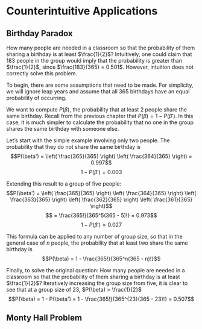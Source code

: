 # Counterintuitive Applications

## Birthday Paradox

How many people are needed in a classroom so that the probability of them sharing a birthday is at least $\frac{1}{2}$?
Intuitively, one could claim that 183 people in the group would imply that the probability is greater than $\frac{1}{2}$,
since $\frac{183}{365} = 0.501$. However, intuition does not correctly solve this problem.

To begin, there are some assumptions that need to be made. 
For simplicity, we will ignore leap years and assume that all 365 birthdays have an equal probability of occurring.

We want to compute $P(\beta)$, the probability that at least 2 people share the same birthday. 
Recall from the previous chapter that $P(\beta) = 1 - P(\beta')$. 
In this case, it is much simpler to calculate the probability that no one in the group shares the same birthday with someone else.

Let's start with the simple example involving only two people. The probability that they do not share the same birthday is 
$$P(\beta') = \left( \frac{365}{365} \right) \left( \frac{364}{365} \right) = 0.997$$
$$1 - P(\beta') = 0.003$$

Extending this result to a group of five people:
$$P(\beta') = \left( \frac{365}{365} \right) \left( \frac{364}{365} \right) \left( \frac{363}{365} \right) 
\left( \frac{362}{365} \right) \left( \frac{361}{365} \right)$$
$$ = \frac{365!}{365^5(365 - 5)!} = 0.973$$
$$1 - P(\beta') = 0.027$$

This formula can be applied to any number of group size, so that in the general case of $n$ people, 
the probability that at least two share the same birthday is
$$P(\beta) = 1 - \frac{365!}{365^n(365 - n)!}$$

Finally, to solve the original question: 
How many people are needed in a classroom so that the probability of them sharing a birthday is at least $\frac{1}{2}$?
Iteratively increasing the group size from five, it is clear to see that at a group size of 23, $P(\beta) > \frac{1}{2}$
$$P(\beta) = 1 - P(\beta') = 1 - \frac{365!}{365^{23}(365 - 23)!} = 0.507$$

## Monty Hall Problem
